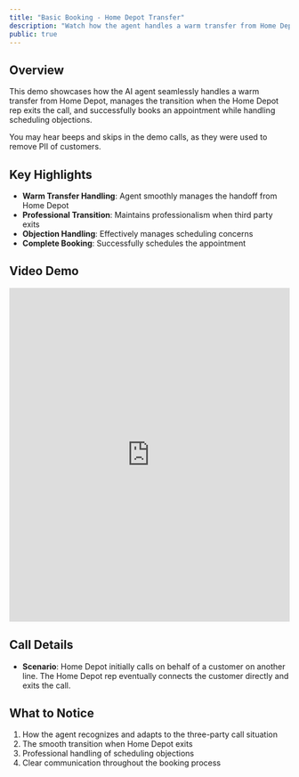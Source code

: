 ```yaml
---
title: "Basic Booking - Home Depot Transfer"
description: "Watch how the agent handles a warm transfer from Home Depot and books an appointment"
public: true
---
```


## Overview

This demo showcases how the AI agent seamlessly handles a warm transfer from Home Depot, manages the transition when the Home Depot rep exits the call, and successfully books an appointment while handling scheduling objections.

<Note>
  You may hear beeps and skips in the demo calls, as they were used to remove
  PII of customers.
</Note>

## Key Highlights

- **Warm Transfer Handling**: Agent smoothly manages the handoff from Home Depot
- **Professional Transition**: Maintains professionalism when third party exits
- **Objection Handling**: Effectively manages scheduling concerns
- **Complete Booking**: Successfully schedules the appointment

## Video Demo

<iframe
  src="https://share.descript.com/embed/9U5FoKBOf4g"
  width="100%"
  height="600"
  frameBorder="0"
  allowFullScreen
  className="rounded-xl"
></iframe>

## Call Details

- **Scenario**: Home Depot initially calls on behalf of a customer on another line. The Home Depot rep eventually connects the customer directly and exits the call.

## What to Notice

1. How the agent recognizes and adapts to the three-party call situation
2. The smooth transition when Home Depot exits
3. Professional handling of scheduling objections
4. Clear communication throughout the booking process
